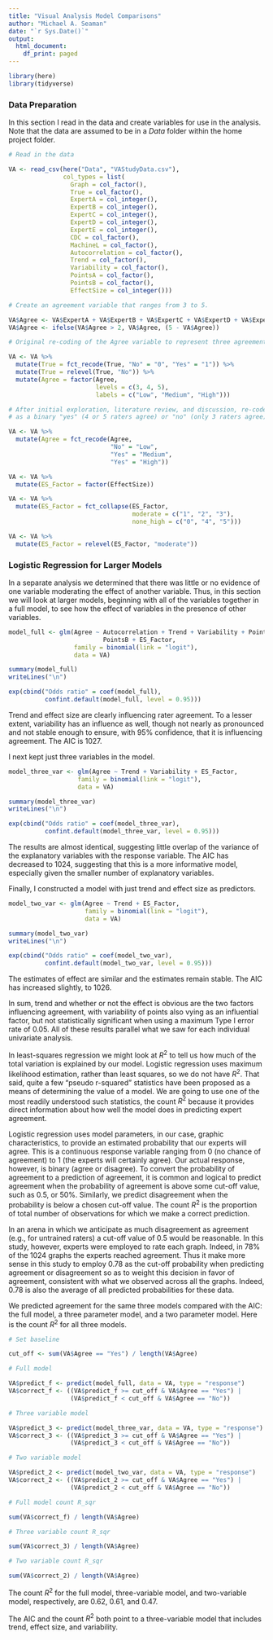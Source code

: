 ```yaml
---
title: "Visual Analysis Model Comparisons"
author: "Michael A. Seaman"
date: "`r Sys.Date()`"
output:
  html_document:
    df_print: paged
---
```


```r
library(here)
library(tidyverse)
```

### Data Preparation

In this section I read in the data and create variables for use in the analysis. Note that the data are assumed to be in a *Data* folder within the home project folder.

```r
# Read in the data

VA <- read_csv(here("Data", "VAStudyData.csv"),
               col_types = list(
                 Graph = col_factor(),
                 True = col_factor(),
                 ExpertA = col_integer(),
                 ExpertB = col_integer(),
                 ExpertC = col_integer(),
                 ExpertD = col_integer(),
                 ExpertE = col_integer(),
                 CDC = col_factor(),
                 MachineL = col_factor(),
                 Autocorrelation = col_factor(),
                 Trend = col_factor(),
                 Variability = col_factor(),
                 PointsA = col_factor(),
                 PointsB = col_factor(),
                 EffectSize = col_integer()))

# Create an agreement variable that ranges from 3 to 5.

VA$Agree <- VA$ExpertA + VA$ExpertB + VA$ExpertC + VA$ExpertD + VA$ExpertE
VA$Agree <- ifelse(VA$Agree > 2, VA$Agree, (5 - VA$Agree))

# Original re-coding of the Agree variable to represent three agreement levels

VA <- VA %>%
  mutate(True = fct_recode(True, "No" = "0", "Yes" = "1")) %>%
  mutate(True = relevel(True, "No")) %>%
  mutate(Agree = factor(Agree,
                        levels = c(3, 4, 5),
                        labels = c("Low", "Medium", "High")))

# After initial exploration, literature review, and discussion, re-coded factor levels for agree
# as a binary "yes" (4 or 5 raters agree) or "no" (only 3 raters agree) factor

VA <- VA %>%
  mutate(Agree = fct_recode(Agree,
                            "No" = "Low",
                            "Yes" = "Medium",
                            "Yes" = "High"))

VA <- VA %>%
  mutate(ES_Factor = factor(EffectSize))

VA <- VA %>%
  mutate(ES_Factor = fct_collapse(ES_Factor,
                                  moderate = c("1", "2", "3"),
                                  none_high = c("0", "4", "5")))

VA <- VA %>%
  mutate(ES_Factor = relevel(ES_Factor, "moderate"))
```


### Logistic Regression for Larger Models

In a separate analysis we determined that there was little or no evidence of one variable moderating the effect of another variable. Thus, in this section we will look at larger models, beginning with all of the variables together in a full model, to see how the effect of variables in the presence of other variables.

```r
model_full <- glm(Agree ~ Autocorrelation + Trend + Variability + PointsA +
                          PointsB + ES_Factor,
                  family = binomial(link = "logit"),
                  data = VA)

summary(model_full)
writeLines("\n")

exp(cbind("Odds ratio" = coef(model_full),
          confint.default(model_full, level = 0.95)))
```

Trend and effect size are clearly influencing rater agreement. To a lesser extent, variability has an influence as well, though not nearly as pronounced and not stable enough to ensure, with 95% confidence, that it is influencing agreement. The AIC is 1027.

I next kept just three variables in the model.

```r
model_three_var <- glm(Agree ~ Trend + Variability + ES_Factor,
                   family = binomial(link = "logit"),
                   data = VA)

summary(model_three_var)
writeLines("\n")

exp(cbind("Odds ratio" = coef(model_three_var),
          confint.default(model_three_var, level = 0.95)))
```

The results are almost identical, suggesting little overlap of the variance of the explanatory variables with the response variable. The AIC has decreased to 1024, suggesting that this is a more informative model, especially given the smaller number of explanatory variables.

Finally, I constructed a model with just trend and effect size as predictors.

```r
model_two_var <- glm(Agree ~ Trend + ES_Factor,
                     family = binomial(link = "logit"),
                     data = VA)

summary(model_two_var)
writeLines("\n")

exp(cbind("Odds ratio" = coef(model_two_var),
          confint.default(model_two_var, level = 0.95)))
```

The estimates of effect are similar and the estimates remain stable. The AIC has increased slightly, to 1026.

In sum, trend and whether or not the effect is obvious are the two factors influencing agreement, with variability of points also vying as an influential factor, but not statistically significant when using a maximum Type I error rate of 0.05. All of these results parallel what we saw for each individual univariate analysis.

In least-squares regression we might look at $R^2$ to tell us how much of the total variation is explained by our model. Logistic regression uses maximum likelihood estimation, rather than least squares, so we do not have $R^2$. That said, quite a few "pseudo r-squared" statistics have been proposed as a means of determining the value of a model. We are going to use one of the most readily understood such statistics, the count $R^2$ because it provides direct information about how well the model does in predicting expert agreement.

Logistic regression uses model parameters, in our case, graphic characteristics, to provide an estimated probability that our experts will agree. This is a continuous response variable ranging from 0 (no chance of agreement) to 1 (the experts will certainly agree). Our actual response, however, is binary (agree or disagree). To convert the probability of agreement to a prediction of agreement, it is common and logical to predict agreement when the probability of agreement is above some cut-off value, such as 0.5, or 50\%. Similarly, we predict disagreement when the probability is below a chosen cut-off value. The count $R^2$ is the proportion of total number of observations for which we make a correct prediction.

In an arena in which we anticipate as much disagreement as agreement (e.g., for untrained raters) a cut-off value of 0.5 would be reasonable. In this study, however, experts were employed to rate each graph. Indeed, in 78% of the 1024 graphs the experts reached agreement. Thus it make more sense in this study to employ 0.78 as the cut-off probability when predicting agreement or disagreement so as to weight this decision in favor of agreement, consistent with what we observed across all the graphs. Indeed, 0.78 is also the average of all predicted probabilities for these data.

We predicted agreement for the same three models compared with the AIC: the full model, a three parameter model, and a two parameter model. Here is the count $R^2$ for all three models.

```r
# Set baseline

cut_off <- sum(VA$Agree == "Yes") / length(VA$Agree)

# Full model

VA$predict_f <- predict(model_full, data = VA, type = "response")
VA$correct_f <- ((VA$predict_f >= cut_off & VA$Agree == "Yes") |
                 (VA$predict_f < cut_off & VA$Agree == "No"))

# Three variable model

VA$predict_3 <- predict(model_three_var, data = VA, type = "response")
VA$correct_3 <- ((VA$predict_3 >= cut_off & VA$Agree == "Yes") |
                 (VA$predict_3 < cut_off & VA$Agree == "No"))

# Two variable model

VA$predict_2 <- predict(model_two_var, data = VA, type = "response")
VA$correct_2 <- ((VA$predict_2 >= cut_off & VA$Agree == "Yes") |
                 (VA$predict_2 < cut_off & VA$Agree == "No"))

# Full model count R_sqr

sum(VA$correct_f) / length(VA$Agree)

# Three variable count R_sqr

sum(VA$correct_3) / length(VA$Agree)

# Two variable count R_sqr

sum(VA$correct_2) / length(VA$Agree)
```

The count $R^2$ for the full model, three-variable model, and two-variable model, respectively, are 0.62, 0.61, and 0.47.

The AIC and the count $R^2$ both point to a three-variable model that includes trend, effect size, and variability.
